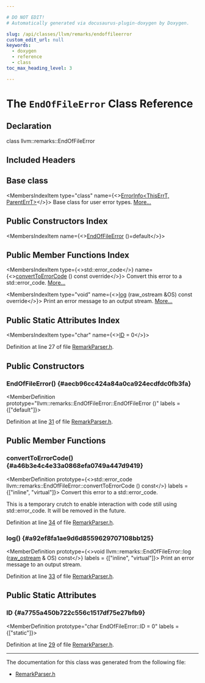 ```yaml
---

# DO NOT EDIT!
# Automatically generated via docusaurus-plugin-doxygen by Doxygen.

slug: /api/classes/llvm/remarks/endoffileerror
custom_edit_url: null
keywords:
  - doxygen
  - reference
  - class
toc_max_heading_level: 3

---
```





# The `EndOfFileError` Class Reference

<DoxygenPage pluginConfig={pluginConfig}>



## Declaration

<CodeBlock>class llvm::remarks::EndOfFileError</CodeBlock>

## Included Headers

<IncludesList>
<IncludesListItem
  filePath="llvm/Remarks/RemarkParser.h"
  permalink="/docs/api/files/include/include/llvm/include/llvm/remarks/remarkparser-h"
  isLocal="true" />
</IncludesList>

## Base class

<MembersIndex>

<MembersIndexItem
  type="class"
  name={<><a href="/docs/api/classes/llvm/errorinfo">ErrorInfo&lt;ThisErrT, ParentErrT&gt;</a></>}>
Base class for user error types. <a href="/docs/api/classes/llvm/errorinfo/#details">More...</a>
</MembersIndexItem>

</MembersIndex>

## Public Constructors Index

<MembersIndex>

<MembersIndexItem
  name={<><a href="#aecb96cc424a84a0ca924ecdfdc0fb3fa">EndOfFileError</a> ()=default</>}>
</MembersIndexItem>

</MembersIndex>

## Public Member Functions Index

<MembersIndex>

<MembersIndexItem
  type={<>std::error&#95;code</>}
  name={<><a href="#a46b3e4c4e33a0868efa0749a447d9419">convertToErrorCode</a> () const override</>}>
Convert this error to a std::error&#95;code. <a href="#a46b3e4c4e33a0868efa0749a447d9419">More...</a>
</MembersIndexItem>

<MembersIndexItem
  type="void"
  name={<><a href="#a92ef8fa1ae9d6d8559629707108bb125">log</a> (raw&#95;ostream &amp;OS) const override</>}>
Print an error message to an output stream. <a href="#a92ef8fa1ae9d6d8559629707108bb125">More...</a>
</MembersIndexItem>

</MembersIndex>

## Public Static Attributes Index

<MembersIndex>

<MembersIndexItem
  type="char"
  name={<><a href="#a7755a450b722c556c1517df75e27bfb9">ID</a> = 0</>}>
</MembersIndexItem>

</MembersIndex>


Definition at line 27 of file <a href="/docs/api/files/include/include/llvm/include/llvm/remarks/remarkparser-h">RemarkParser.h</a>.

<SectionDefinition>

## Public Constructors

### EndOfFileError() {#aecb96cc424a84a0ca924ecdfdc0fb3fa}

<MemberDefinition
  prototype="llvm::remarks::EndOfFileError::EndOfFileError ()"
  labels = {["default"]}>

Definition at line <a href="/docs/api/files/include/include/llvm/include/llvm/remarks/remarkparser-h/#l00031">31</a> of file <a href="/docs/api/files/include/include/llvm/include/llvm/remarks/remarkparser-h">RemarkParser.h</a>.
</MemberDefinition>

</SectionDefinition>

<SectionDefinition>

## Public Member Functions

### convertToErrorCode() {#a46b3e4c4e33a0868efa0749a447d9419}

<MemberDefinition
  prototype={<>std::error&#95;code llvm::remarks::EndOfFileError::convertToErrorCode () const</>}
  labels = {["inline", "virtual"]}>
Convert this error to a std::error&#95;code.

This is a temporary crutch to enable interaction with code still using std::error&#95;code. It will be removed in the future.

Definition at line <a href="/docs/api/files/include/include/llvm/include/llvm/remarks/remarkparser-h/#l00034">34</a> of file <a href="/docs/api/files/include/include/llvm/include/llvm/remarks/remarkparser-h">RemarkParser.h</a>.
</MemberDefinition>

### log() {#a92ef8fa1ae9d6d8559629707108bb125}

<MemberDefinition
  prototype={<>void llvm::remarks::EndOfFileError::log (<a href="/docs/api/classes/llvm/raw-ostream">raw&#95;ostream</a> &amp; OS) const</>}
  labels = {["inline", "virtual"]}>
Print an error message to an output stream.

Definition at line <a href="/docs/api/files/include/include/llvm/include/llvm/remarks/remarkparser-h/#l00033">33</a> of file <a href="/docs/api/files/include/include/llvm/include/llvm/remarks/remarkparser-h">RemarkParser.h</a>.
</MemberDefinition>

</SectionDefinition>

<SectionDefinition>

## Public Static Attributes

### ID {#a7755a450b722c556c1517df75e27bfb9}

<MemberDefinition
  prototype="char EndOfFileError::ID = 0"
  labels = {["static"]}>

Definition at line <a href="/docs/api/files/include/include/llvm/include/llvm/remarks/remarkparser-h/#l00029">29</a> of file <a href="/docs/api/files/include/include/llvm/include/llvm/remarks/remarkparser-h">RemarkParser.h</a>.
</MemberDefinition>

</SectionDefinition>

<hr/>

The documentation for this class was generated from the following file:

<ul>
<li><a href="/docs/api/files/include/include/llvm/include/llvm/remarks/remarkparser-h">RemarkParser.h</a></li>
</ul>

</DoxygenPage>

